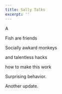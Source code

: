 ```yaml
---
title: Sally Talks
excerpt: ''
---
```


A

Fish are friends

Socially awkard monkeys

and talentless hacks

how to make this work

Surprising behavior.

Another update.
